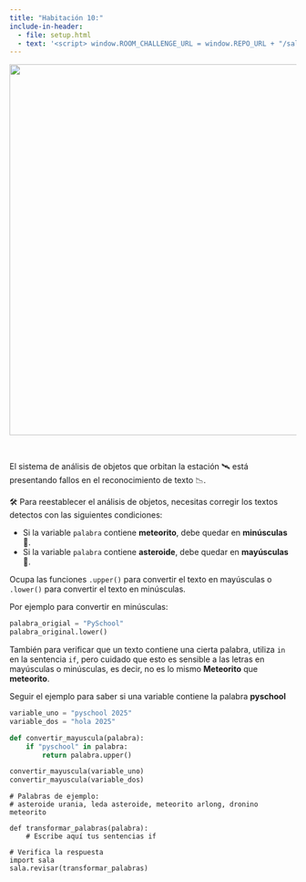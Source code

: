 ```yaml
---
title: "Habitación 10:"
include-in-header:
  - file: setup.html
  - text: '<script> window.ROOM_CHALLENGE_URL = window.REPO_URL + "/sala_10.py"; </script>'
---
```


<center>
<img src="./img/sala_10.png" width="650">
</center>

<br/>

El sistema de análisis de objetos que orbitan la estación 🛰️ está presentando fallos en el reconocimiento de texto 📉.

🛠️ Para reestablecer el análisis de objetos, necesitas corregir los textos detectos con las siguientes condiciones:

- Si la variable `palabra` contiene **meteorito**, debe quedar en **minúsculas** 🔽.
- Si la variable `palabra` contiene **asteroide**, debe quedar en **mayúsculas** 🔼.

<div class="alert alert-info">
Ocupa las funciones `.upper()` para convertir el texto en mayúsculas o `.lower()` para convertir
el texto en minúsculas.

Por ejemplo para convertir en minúsculas:
```python
palabra_origial = "PySchool"
palabra_original.lower()
```
También para verificar que un texto contiene una cierta palabra, utiliza `in` en la sentencia `if`,
pero cuidado que esto es sensible a las letras en mayúsculas o minúsculas, es decir, no es lo mismo **Meteorito** que **meteorito**.
</div>

::: {.callout-tip title="Pista" collapse="true"}
Seguir el ejemplo para saber si una variable contiene la palabra **pyschool**

```python 
variable_uno = "pyschool 2025"
variable_dos = "hola 2025"

def convertir_mayuscula(palabra):
    if "pyschool" in palabra:
        return palabra.upper()

convertir_mayuscula(variable_uno)
convertir_mayuscula(variable_dos)
```
:::

```pyodide-python
# Palabras de ejemplo:
# asteroide urania, leda asteroide, meteorito arlong, dronino meteorito

def transformar_palabras(palabra):
    # Escribe aquí tus sentencias if

# Verifica la respuesta
import sala
sala.revisar(transformar_palabras)
```